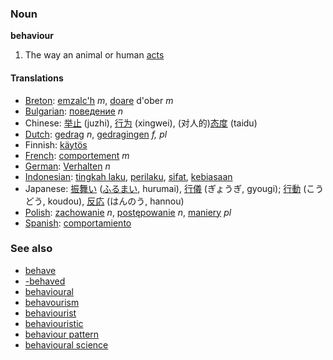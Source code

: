 === Noun ===
'''behaviour'''

#The way an animal or human [[act]]s

==== Translations ====
*[[Breton]]: [[emzalc'h]] ''m'', [[doare]] d'ober ''m''
*[[Bulgarian]]: [[поведение]] ''n''
*Chinese: [[举止]] (juzhi), [[行为]] (xingwei), (对人的)[[态度]] (taidu)
*[[Dutch]]: [[gedrag]] ''n'', [[gedragingen]] ''f, pl''
*Finnish: [[käytös]]
*[[French]]: [[comportement]] ''m''
*[[German]]: [[Verhalten]] ''n''
*[[Indonesian]]: [[tingkah laku]], [[perilaku]], [[sifat]], [[biasa|kebiasaan]]
*Japanese: [[振舞い]] ([[ふるまい]], hurumai), [[行儀]] (ぎょうぎ, gyougi); [[行動]] (こうどう, koudou), [[反応]] (はんのう, hannou)
*[[Polish]]: [[zachowanie]] ''n'', [[postępowanie]] ''n'', [[maniery]] ''pl''
*[[Spanish]]: [[comportamiento]]

===See also===
*[[behave]]
*[[-behaved]]
*[[behavioural]]
*[[behavourism]]
*[[behaviourist]]
*[[behaviouristic]]
*[[behaviour pattern]]
*[[behavioural science]]